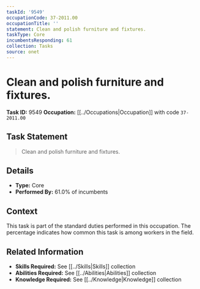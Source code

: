```yaml
---
taskId: '9549'
occupationCode: 37-2011.00
occupationTitle: ''
statement: Clean and polish furniture and fixtures.
taskType: Core
incumbentsResponding: 61
collection: Tasks
source: onet
---
```

# Clean and polish furniture and fixtures.

**Task ID:** 9549
**Occupation:** [[../Occupations|Occupation]] with code `37-2011.00`

## Task Statement

> Clean and polish furniture and fixtures.

## Details

- **Type:** Core
- **Performed By:** 61.0% of incumbents

## Context

This task is part of the standard duties performed in this occupation. The percentage indicates how common this task is among workers in the field.

## Related Information

- **Skills Required:** See [[../Skills|Skills]] collection
- **Abilities Required:** See [[../Abilities|Abilities]] collection
- **Knowledge Required:** See [[../Knowledge|Knowledge]] collection

